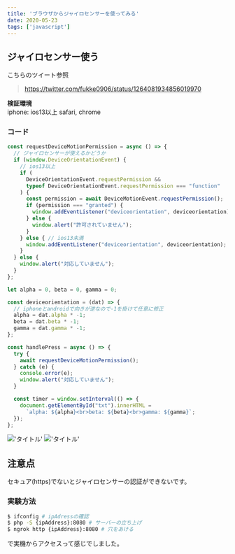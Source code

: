 ```yaml
---
title: 'ブラウザからジャイロセンサーを使ってみる'
date: 2020-05-23
tags: ['javascript']
---
```


## ジャイロセンサー使う

こちらのツイート参照

> https://twitter.com/fukke0906/status/1264081934856019970

**検証環境**\
iphone: ios13以上 safari, chrome

### コード

```javascript
const requestDeviceMotionPermission = async () => {
  // ジャイロセンサーが使えるかどうか
  if (window.DeviceOrientationEvent) {
    // ios13以上
    if (
      DeviceOrientationEvent.requestPermission &&
      typeof DeviceOrientationEvent.requestPermission === "function"
    ) {
      const permission = await DeviceMotionEvent.requestPermission();
      if (permission === "granted") {
        window.addEventListener("deviceorientation", deviceorientation);
      } else {
        window.alert("許可されていません");
      }
    } else { // ios13未満
      window.addEventListener("deviceorientation", deviceorientation);
    }
  } else {
    window.alert("対応していません");
  }
};

let alpha = 0, beta = 0, gamma = 0;

const deviceorientation = (dat) => {
  // iphoneとandroidで向きが逆なので-1を掛けて任意に修正
  alpha = dat.alpha * -1;
  beta = dat.beta * -1;
  gamma = dat.gamma * -1;
};
```

```javascript
const handlePress = async () => {
  try {
    await requestDeviceMotionPermission();
  } catch (e) {
    console.error(e);
    window.alert("対応していません");
  }

  const timer = window.setInterval(() => {
    document.getElementById("txt").innerHTML =
      `alpha: ${alpha}<br>beta: ${beta}<br>gamma: ${gamma}`;
  });
};
```

!['タイトル'](./images/20200523-2.PNG) !['タイトル'](./images/20200523-1.PNG)

## 注意点

セキュア(https)でないとジャイロセンサーの認証ができないです。

### 実験方法

```zsh
$ ifconfig # ipAdressの確認
$ php -S {ipAddress}:8080 # サーバーの立ち上げ
$ ngrok http {ipAddress}:8080 # 穴をあける
```

で実機からアクセスって感じでしました。
